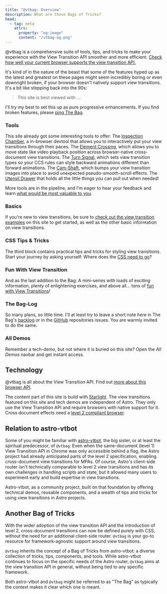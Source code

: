 ```yaml
---
title: "@vtbag: Overview"
description: What are those Bags of Tricks?
head:
  - tag: meta
    attrs:
      property: "og:image"
      content: "/vtbag-og.png"
---
```





@vtbag is a comprehensive suite of tools, tips, and tricks to make your experience with the View Transition API smoother and more efficient. [Check how well your current browser supports the view transition API.](/basics/test-page/)

It's kind of in the nature of the beast that some of the features hyped up as the latest and greatest on these pages might seem incredibly boring or even downright broken, if your browser doesn't natively support view transitions. It's a bit like stepping back into the 90s:

> This site is best viewed with ...

I'll try my best to set this up as pure progressive enhancements. If you find broken features, please [ping The Bag](https://bsky.app/profile/vtbag.dev).

### Tools
This site already got some interesting tools to offer:
<ToolsBar>
<Logo alt="The Inspection Chamber" image={chamber} href="/tools/inspection-chamber/">
The [Inspection Chamber](/tools/inspection-chamber/), a in-browser devtool that allows you to interactively put your view transitions through their paces.
</Logo>
<Logo alt="The Element Crossing" image={crossing} href="/tools/element-crossing/">
The [Element Crossing](/tools/element-crossing/), which allows you to move state like video playback position across browser-native cross-document view transitions.
</Logo>
<Logo alt="The Turn-Signal" image={signal} href="/tools/turn-signal/">
The [Turn Signal](/tools/turn-signal/), which sets view transition types so your CCS rules can style backward animations different than forward animations.
</Logo>
<Logo alt="The Cam-Shaft" image={shaft} href="/tools/cam-shaft/">
The [Cam-Shaft](/tools/cam-shaft/), which bumps your view transition images into place to avoid unexpected pseudo-smooth-scroll effects.
</Logo>
<Logo alt="The Utensil Drawer" image={drawer} href="/tools/utensil-drawer/">
The [Utensil Drawer](/tools/utensil-drawer/) that holds all the little things you can pull out when needed!
</Logo>
</ToolsBar>


More tools are in the pipeline, and I'm eager to hear your feedback and learn [what would be most valuable to you](https://github.com/vtbag/website/issues/new?assignees=&labels=enhancement&projects=&template=feature-request.yml).

### Basics
If you're new to view transitions, be sure to [check out the view transition examples](/basics/examples/) on this site to get started, as well as the other basic information on view transitions.

### CSS Tips & Tricks
The third block contains practical tips and tricks for styling view transitions. Start your journey by asking yourself: Where does the [CSS need to go](/tips/css/)?

### Fun With View Transition

And as the last addition to the Bag: A mini-series with loads of exciting information, plenty of enlightening exercises, and above all... tons of [fun with View Transitions](/fwvt/welcome/)!

### The Bag-Log

So many plans, so little time. I'll at least try to leave a short note here in The Bag's [backlog](/baglog/) or in the [GitHub](https://github.com/vtbag/) repositories issues. You are warmly invited to do the same.

### All Demos

Remember a tech-demo, but not where it is buried on this site? Open the _All Demos_ navbar and get instant access.

## Technology

@vtbag is all about the View Transition API. Find out [more about this browser API](https://events-3bg.pages.dev/jotter/api/).

The content part of this site is build with [Starlight](https://starlight.astro.build/). The view transitions featured on this site and tech demos are independent of Astro. They only use the View Transition API and require browsers with native support for it. Cross document effects need a [level 2 compliant browser](https://events-3bg.pages.dev/jotter/api/test-page/).

## Relation to astro-vtbot

Some of you might be familiar with [astro-vtbot](https://events-3bg.pages.dev), the big sister, or at least the spiritual predecessor, of `@vtbag`: Even when the same-document (level 1) View Transition API in Chrome was only accessible behind a flag, the Astro project had already anticipated parts of the level 2 specification, enabling cross-document view transitions for MPAs. Of course, Astro's client-side router isn't technically comparable to level 2 view transitions and has its own challenges in handling scripts and state, but it allowed many users to experiment early and build expertise in view transitions.

Astro-vtbot, as a community project, built on that foundation by offering technical demos, reusable components, and a wealth of tips and tricks for using view transitions in Astro projects.

## Another Bag of Tricks
With the wider adoption of the view transition API and the introduction of level 2, cross-document transitions can now be defined purely with CSS, without the need for an additional client-side router. `@vtbag` is your go-to resource for framework-agnostic support around view transitions.

`@vtbag` inherits the concept of a Bag of Tricks from astro-vtbot: a diverse collection of tricks, tips, components, and tools. While astro-vtbot continues to focus on the specific needs of the Astro router, `@vtbag` aims at the view transition API in general, without being tied to any specific framework.

Both astro-vtbot and `@vtbag` might be referred to as "The Bag" as typically the context makes it clear which one is meant.

